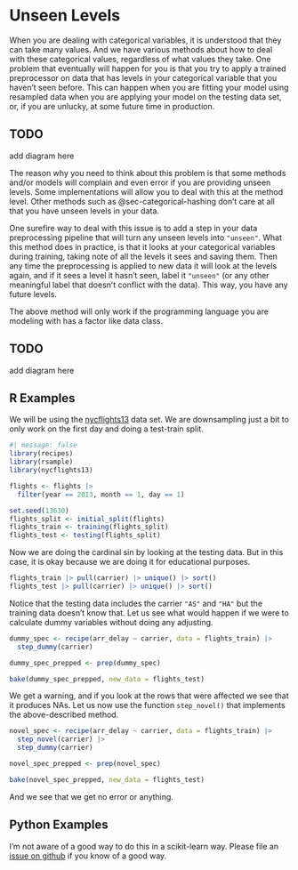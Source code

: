 # Unseen Levels {#sec-categorical-unseen}

When you are dealing with categorical variables, it is understood that they can take many values. And we have various methods about how to deal with these categorical values, regardless of what values they take. One problem that eventually will happen for you is that you try to apply a trained preprocessor on data that has levels in your categorical variable that you haven't seen before. This can happen when you are fitting your model using resampled data when you are applying your model on the testing data set, or, if you are unlucky, at some future time in production. 

::: {.callout-caution}
# TODO

add diagram here
:::

The reason why you need to think about this problem is that some methods and/or models will complain and even error if you are providing unseen levels. Some implementations will allow you to deal with this at the method level. Other methods such as @sec-categorical-hashing don't care at all that you have unseen levels in your data.

One surefire way to deal with this issue is to add a step in your data preprocessing pipeline that will turn any unseen levels into `"unseen"`. What this method does in practice, is that it looks at your categorical variables during training, taking note of all the levels it sees and saving them. Then any time the preprocessing is applied to new data it will look at the levels again, and if it sees a level it hasn't seen, label it `"unseen"` (or any other meaningful label that doesn't conflict with the data). This way, you have any future levels. 

::: callout-note
The above method will only work if the programming language you are modeling with has a factor like data class.
:::

::: {.callout-caution}
# TODO

add diagram here
:::

## R Examples

We will be using the [nycflights13](https://github.com/tidyverse/nycflights13) data set. We are downsampling just a bit to only work on the first day and doing a test-train split.

```r
#| message: false
library(recipes)
library(rsample)
library(nycflights13)

flights <- flights |>
  filter(year == 2013, month == 1, day == 1)

set.seed(13630)
flights_split <- initial_split(flights)
flights_train <- training(flights_split)
flights_test <- testing(flights_split)
```

Now we are doing the cardinal sin by looking at the testing data. But in this case, it is okay because we are doing it for educational purposes.

```r
flights_train |> pull(carrier) |> unique() |> sort()
flights_test |> pull(carrier) |> unique() |> sort()
```

Notice that the testing data includes the carrier `"AS"` and `"HA"` but the training data doesn't know that. Let us see what would happen if we were to calculate dummy variables without doing any adjusting.

```r
dummy_spec <- recipe(arr_delay ~ carrier, data = flights_train) |>
  step_dummy(carrier)

dummy_spec_prepped <- prep(dummy_spec)

bake(dummy_spec_prepped, new_data = flights_test)
```

We get a warning, and if you look at the rows that were affected we see that it produces NAs. Let us now use the function `step_novel()` that implements the above-described method.

```r
novel_spec <- recipe(arr_delay ~ carrier, data = flights_train) |>
  step_novel(carrier) |>
  step_dummy(carrier) 

novel_spec_prepped <- prep(novel_spec)

bake(novel_spec_prepped, new_data = flights_test)
```

And we see that we get no error or anything.

## Python Examples

I'm not aware of a good way to do this in a scikit-learn way. Please file an [issue on github](https://github.com/EmilHvitfeldt/feature-engineering-az/issues/new?assignees=&labels=&projects=&template=general-issue.md&title) if you know of a good way.